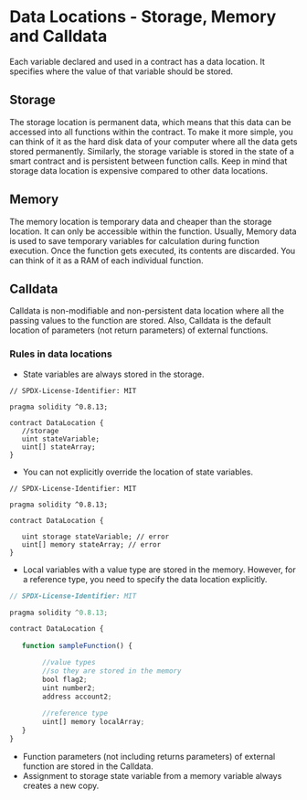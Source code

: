 # Data Locations - Storage, Memory and Calldata
Each variable declared and used in a contract has a data location. It specifies where the value of that variable should be stored.

## Storage
The storage location is permanent data, which means that this data can be accessed into all functions within the contract. To make it more simple, you can think of it as the hard disk data of your computer where all the data gets stored permanently. Similarly, the storage variable is stored in the state of a smart contract and is persistent between function calls. Keep in mind that storage data location is expensive compared to other data locations.

## Memory
The memory location is temporary data and cheaper than the storage location. It can only be accessible within the function. Usually, Memory data is used to save temporary variables for calculation during function execution. Once the function gets executed, its contents are discarded. You can think of it as a RAM of each individual function.

## Calldata
Calldata is non-modifiable and non-persistent data location where all the passing values to the function are stored. Also, Calldata is the default location of parameters (not return parameters) of external functions.

### Rules in data locations
- State variables are always stored in the storage.

```jes
// SPDX-License-Identifier: MIT

pragma solidity ^0.8.13;

contract DataLocation {
   //storage     
   uint stateVariable;  
   uint[] stateArray;  
}
```
- You can not explicitly override the location of state variables.

```jes highlight=7,8
// SPDX-License-Identifier: MIT

pragma solidity ^0.8.13;

contract DataLocation {
        
   uint storage stateVariable; // error  
   uint[] memory stateArray; // error   
}
```

- Local variables with a value type are stored in the memory. However, for a reference type, you need to specify the data location explicitly.

```jsx
// SPDX-License-Identifier: MIT

pragma solidity ^0.8.13;

contract DataLocation {
        
   function sampleFunction() {

        //value types  
        //so they are stored in the memory  
        bool flag2;  
        uint number2;  
        address account2;  
            
        //reference type  
        uint[] memory localArray;
   }   
}
```

- Function parameters (not including returns parameters) of external function are stored in the Calldata.
- Assignment to storage state variable from a memory variable always creates a new copy.